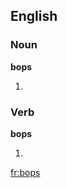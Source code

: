 ==English==

===Noun===
'''bops'''

# {{plural of|[[bop]]}}

===Verb===
'''bops'''

# {{third-person singular of|[[bop]]}}

[[fr:bops]]